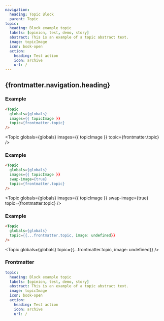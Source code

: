 ```yaml
---
navigation:
  heading: Topic Block
  parent: Topic
topic:
  heading: Block example topic
  labels: [opinion, test, demo, story]
  abstract: This is an example of a topic abstract text.
  image: topicImage
  icon: book-open
  action:
    heading: Test action
    icon: archive
    url: /
---
```


## {frontmatter.navigation.heading}
### Example
```html
<Topic
  globals={globals}
  images={{ topicImage }}
  topic={frontmatter.topic}
/>
```
<Topic
  globals={globals}
  images={{ topicImage }}
  topic={frontmatter.topic}
/>

### Example
```html
<Topic
  globals={globals}
  images={{ topicImage }}
  swap-image={true}
  topic={frontmatter.topic}
/>
```
<Topic
  globals={globals}
  images={{ topicImage }}
  swap-image={true}
  topic={frontmatter.topic}
/>

### Example
```html
<Topic
  globals={globals}
  topic={{...frontmatter.topic, image: undefined}}
/>
```
<Topic
  globals={globals}
  topic={{...frontmatter.topic, image: undefined}}
/>

### Frontmatter
```yaml
topic:
  heading: Block example topic
  labels: [opinion, test, demo, story]
  abstract: This is an example of a topic abstract text.
  image: topicImage
  icon: book-open
  action:
    heading: Test action
    icon: archive
    url: /
```
